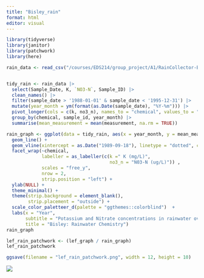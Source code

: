 ```yaml
---
title: "Bisley_rain"
format: html
editor: visual
---
```


```r
library(tidyverse)
library(janitor)
library(patchwork)
library(here)
```

```r

rain_data <- read_csv("/courses/EDS214/group_project/A1/RainCollector-Bisley2.csv") 
```

```r

```

```r
tidy_rain <- rain_data |>
  select(Sample_Date, K, `NO3-N`, Sample_ID) |> 
  clean_names() |> 
  filter(sample_date > '1988-01-01' & sample_date < '1995-12-31') |>  
  mutate(year_month = ym(format(as.Date(sample_date), "%Y-%m"))) |> 
  pivot_longer(cols = c(k, no3_n), names_to = "chemical", values_to = "measurement") |>  
  group_by(chemical, sample_id, year_month) |> 
  summarise(mean_measurement = mean(measurement, na.rm = TRUE))
```

```r
rain_graph <- ggplot(data = tidy_rain, aes(x = year_month, y = mean_measurement)) +
  geom_line() +
  geom_vline(xintercept = as.Date("1989-09-18"), linetype = "dotted", color = "black") +
  facet_wrap(~chemical,
             labeller = as_labeller(c(k =" K (mg/L)",
                                      no3_n = "N03-N (ug/L)")) ,
             scales = "free_y", 
             nrow = 2,
             strip.position = "left") +
  ylab(NULL) +
  theme_minimal() +
  theme(strip.background = element_blank(),
        strip.placement = "outside") +
  scale_color_paletteer_d(palette = "ggthemes::colorblind")  +
  labs(x = "Year", 
       subtitle = "Potassium and Nitrate concentrations in rainwater over time", 
       title = "Bisley: Rainwater Chemistry")
rain_graph

```

```r
lef_rain_patchwork <- (lef_graph / rain_graph)
lef_rain_patchwork

ggsave(filename = "lef_rain_patchwork.png", width = 12, height = 10)
```

![](https://taylor.bren.ucsb.edu/s/19b47d4ef18d135774478/chunk_output/F3E83E8135774478/2DAEBEAC/c3ymoorq5rm76/000056.png)
